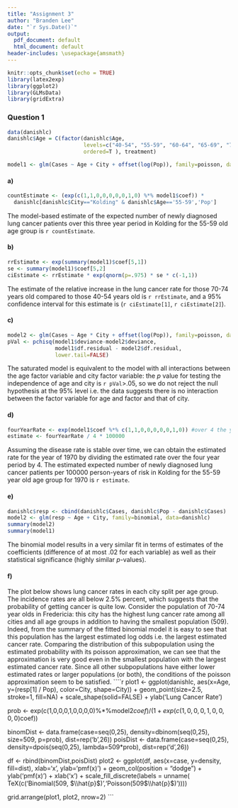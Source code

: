 ```yaml
---
title: "Assignment 3"
author: "Branden Lee"
date: "`r Sys.Date()`"
output:
  pdf_document: default
  html_document: default
header-includes: \usepackage{amsmath}
---
```


```r
knitr::opts_chunk$set(echo = TRUE)
library(latex2exp)
library(ggplot2)
library(GLMsData)
library(gridExtra)
```

### Question 1

```r

data(danishlc)
danishlc$Age = C(factor(danishlc$Age, 
                        levels=c("40-54", "55-59", "60-64", "65-69", "70-74", ">74"), 
                        ordered=T ), treatment)

model1 <- glm(Cases ~ Age + City + offset(log(Pop)), family=poisson, data=danishlc)
```

#### a)
```r
countEstimate <- (exp(c(1,1,0,0,0,0,0,1,0) %*% model1$coef)) *
  danishlc[danishlc$City=="Kolding" & danishlc$Age=='55-59','Pop']
```
The model-based estimate of the expected number of newly diagnosed lung cancer patients over this three year period in Kolding for the 55-59 old age group is `r countEstimate`.

#### b)
```r
rrEstimate <- exp(summary(model1)$coef[5,1])
se <- summary(model1)$coef[5,2]
ciEstimate <- rrEstimate * exp(qnorm(p=.975) * se * c(-1,1))
```
The estimate of the relative increase in the lung cancer rate for those 70-74 years old compared to those 40-54 years old is `r rrEstimate`, and a 95% confidence interval for this estimate is (`r ciEstimate[1]`, `r ciEstimate[2]`).

#### c)
```r
model2 <- glm(Cases ~ Age * City + offset(log(Pop)), family=poisson, data=danishlc)
pVal <- pchisq(model1$deviance-model2$deviance, 
               model1$df.residual - model2$df.residual, 
               lower.tail=FALSE)
```
The saturated model is equivalent to the model with all interactions between the age factor variable and city factor variable: the $p$ value for testing the independence of age and city is `r pVal`>.05, so we do not reject the null hypothesis at the 95% level i.e. the data suggests there is no interaction between the factor variable for age and factor and that of city.

#### d)
```r
fourYearRate <- exp(model1$coef %*% c(1,1,0,0,0,0,0,1,0)) #over 4 the year period
estimate <- fourYearRate / 4 * 100000
```
Assuming the disease rate is stable over time, we can obtain the estimated rate for the year of 1970 by dividing the estimated rate over the four year period by 4. The estimated expected number of newly diagnosed lung cancer patients per 100000 person-years of risk in Kolding for the 55-59 year old age group for 1970 is `r estimate`.

#### e)
```r
danishlc$resp <- cbind(danishlc$Cases, danishlc$Pop - danishlc$Cases)
model2 <- glm(resp ~ Age + City, family=binomial, data=danishlc)
summary(model2)
summary(model1)
```
The binomial model results in a very similar fit in terms of estimates of the coefficients (difference of at most .02 for each variable) as well as their statistical significance (highly similar $p$-values).

#### f)
The plot below shows lung cancer rates in each city split per age group. The incidence rates are all below 2.5% percent, which suggests that the probability of getting cancer is quite low. Consider the population of 70-74 year olds in Fredericia: this city has the highest lung cancer rate among all cities and all age groups in addition to having the smallest population (509). Indeed, from the summary of the fitted binomial model it is easy to see that this population has the largest estimated log odds i.e. the largest estimated cancer rate. Comparing the distribution of this subpopulation using the estimated probability with its poisson approximation,  we can see that the approximation is very good even in the smallest population with the largest estimated cancer rate. Since all other subpopulations have either lower estimated rates or larger populations (or both), the conditions of the poisson approximation seem to be satisfied.
````r
plot1 <- ggplot(danishlc, aes(x=Age, y=(resp[1] / Pop), color=City, shape=City)) + 
  geom_point(size=2.5, stroke=1, fill=NA) + scale_shape(solid=FALSE) + 
  ylab('Lung Cancer Rate')

prob <- exp(c(1,0,0,0,1,0,0,0,0)%*%model2$coef)/
  (1+exp(c(1,0,0,0,1,0,0,0,0)%*%model2$coef))

binomDist <- data.frame(case=seq(0,25),
                           density=dbinom(seq(0,25), size=509, p=prob),
                           dist=rep('b',26))
poisDist <- data.frame(case=seq(0,25),
                          density=dpois(seq(0,25), lambda=509*prob),
                          dist=rep('d',26))

df <- rbind(binomDist,poisDist)
plot2 <- ggplot(df, aes(x=case, y=density, fill=dist), xlab='x', ylab='pmf(x)') + 
  geom_col(position = "dodge") + ylab('pmf(x)') + xlab('x') +
  scale_fill_discrete(labels = unname(
    TeX(c('Binomial(509, $\\hat{p}$)','Poisson(509$\\hat{p}$)'))))

grid.arrange(plot1, plot2, nrow=2)
```
